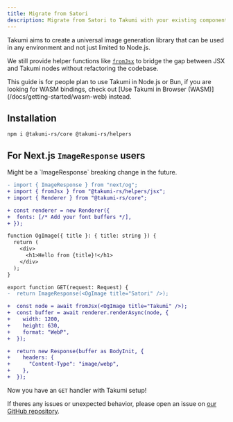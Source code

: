 ```yaml
---
title: Migrate from Satori
description: Migrate from Satori to Takumi with your existing components.
---
```


Takumi aims to create a universal image generation library that can be used in any environment and not just limited to Node.js.

We still provide helper functions like [`fromJsx`](/docs/deep-dives/from-jsx-helper) to bridge the gap between JSX and Takumi nodes without refactoring the codebase.

<Callout>
This guide is for people plan to use Takumi in Node.js or Bun, if you are looking for WASM bindings, check out [Use Takumi in Browser (WASM)](/docs/getting-started/wasm-web) instead.
</Callout>

## Installation

```npm
npm i @takumi-rs/core @takumi-rs/helpers
```

## For Next.js `ImageResponse` users

<Callout>
Might be a `ImageResponse` breaking change in the future.
</Callout>

```diff
- import { ImageResponse } from "next/og";
+ import { fromJsx } from "@takumi-rs/helpers/jsx";
+ import { Renderer } from "@takumi-rs/core";

+ const renderer = new Renderer({
+  fonts: [/* Add your font buffers */],
+ });

function OgImage({ title }: { title: string }) {
  return (
    <div>
      <h1>Hello from {title}!</h1>
    </div>
  );
}

export function GET(request: Request) {
-  return ImageResponse(<OgImage title="Satori" />);

+  const node = await fromJsx(<OgImage title="Takumi" />);
+  const buffer = await renderer.renderAsync(node, {
+    width: 1200,
+    height: 630,
+    format: "WebP",
+  });

+  return new Response(buffer as BodyInit, {
+    headers: {
+      "Content-Type": "image/webp",
+    },
+  });
```

Now you have an `GET` handler with Takumi setup!

If theres any issues or unexpected behavior, please open an issue on [our GitHub repository](https://github.com/kane50613/takumi/issues).